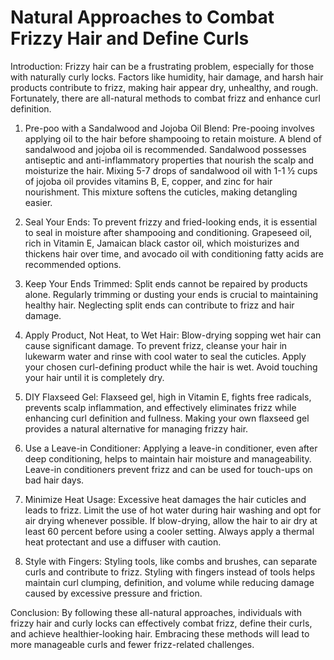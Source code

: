 # Natural Approaches to Combat Frizzy Hair and Define Curls

Introduction:
Frizzy hair can be a frustrating problem, especially for those with naturally curly locks. Factors like humidity, hair damage, and harsh hair products contribute to frizz, making hair appear dry, unhealthy, and rough. Fortunately, there are all-natural methods to combat frizz and enhance curl definition.

1. Pre-poo with a Sandalwood and Jojoba Oil Blend:
   Pre-pooing involves applying oil to the hair before shampooing to retain moisture. A blend of sandalwood and jojoba oil is recommended. Sandalwood possesses antiseptic and anti-inflammatory properties that nourish the scalp and moisturize the hair. Mixing 5-7 drops of sandalwood oil with 1-1 ½ cups of jojoba oil provides vitamins B, E, copper, and zinc for hair nourishment. This mixture softens the cuticles, making detangling easier.

2. Seal Your Ends:
   To prevent frizzy and fried-looking ends, it is essential to seal in moisture after shampooing and conditioning. Grapeseed oil, rich in Vitamin E, Jamaican black castor oil, which moisturizes and thickens hair over time, and avocado oil with conditioning fatty acids are recommended options.

3. Keep Your Ends Trimmed:
   Split ends cannot be repaired by products alone. Regularly trimming or dusting your ends is crucial to maintaining healthy hair. Neglecting split ends can contribute to frizz and hair damage.

4. Apply Product, Not Heat, to Wet Hair:
   Blow-drying sopping wet hair can cause significant damage. To prevent frizz, cleanse your hair in lukewarm water and rinse with cool water to seal the cuticles. Apply your chosen curl-defining product while the hair is wet. Avoid touching your hair until it is completely dry.

5. DIY Flaxseed Gel:
   Flaxseed gel, high in Vitamin E, fights free radicals, prevents scalp inflammation, and effectively eliminates frizz while enhancing curl definition and fullness. Making your own flaxseed gel provides a natural alternative for managing frizzy hair.

6. Use a Leave-in Conditioner:
   Applying a leave-in conditioner, even after deep conditioning, helps to maintain hair moisture and manageability. Leave-in conditioners prevent frizz and can be used for touch-ups on bad hair days.

7. Minimize Heat Usage:
   Excessive heat damages the hair cuticles and leads to frizz. Limit the use of hot water during hair washing and opt for air drying whenever possible. If blow-drying, allow the hair to air dry at least 60 percent before using a cooler setting. Always apply a thermal heat protectant and use a diffuser with caution.

8. Style with Fingers:
   Styling tools, like combs and brushes, can separate curls and contribute to frizz. Styling with fingers instead of tools helps maintain curl clumping, definition, and volume while reducing damage caused by excessive pressure and friction.

Conclusion:
By following these all-natural approaches, individuals with frizzy hair and curly locks can effectively combat frizz, define their curls, and achieve healthier-looking hair. Embracing these methods will lead to more manageable curls and fewer frizz-related challenges.
